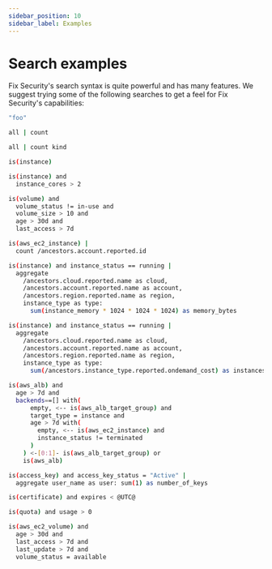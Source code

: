 ```yaml
---
sidebar_position: 10
sidebar_label: Examples
---
```


# Search examples

Fix Security's search syntax is quite powerful and has many features. We suggest trying some of the following searches to get a feel for Fix Security's capabilities:

```bash title="Search for resources with property value 'foo'"
"foo"
```

```bash title="Get number of all collected resources"
all | count
```

```bash title="Get number of all collected resources by kind"
all | count kind
```

```bash title="List compute instances"
is(instance)
```

```bash title="List compute instances with more than two CPU cores"
is(instance) and
  instance_cores > 2
```

```bash title="List volumes that are not in use, larger than 10GB, older than 30 days, and with no I/O during the past 7 days"
is(volume) and
  volume_status != in-use and
  volume_size > 10 and
  age > 30d and
  last_access > 7d
```

```bash title="Count the number of EC2 instances by account ID"
is(aws_ec2_instance) |
  count /ancestors.account.reported.id
```

```bash title="Aggregate RAM usage (bytes) data grouped by cloud, account, region, and instance type"
is(instance) and instance_status == running |
  aggregate
    /ancestors.cloud.reported.name as cloud,
    /ancestors.account.reported.name as account,
    /ancestors.region.reported.name as region,
    instance_type as type:
      sum(instance_memory * 1024 * 1024 * 1024) as memory_bytes
```

```bash title="Aggregate hourly instance cost grouped by cloud, account, region, and type from the cost information associated with the instance_type higher up in the graph"
is(instance) and instance_status == running |
  aggregate
    /ancestors.cloud.reported.name as cloud,
    /ancestors.account.reported.name as account,
    /ancestors.region.reported.name as region,
    instance_type as type:
      sum(/ancestors.instance_type.reported.ondemand_cost) as instances_hourly_cost_estimate
```

```bash title="Find orphaned load balancers that have no active backend"
is(aws_alb) and
  age > 7d and
  backends==[] with(
      empty, <-- is(aws_alb_target_group) and
      target_type = instance and
      age > 7d with(
        empty, <-- is(aws_ec2_instance) and
        instance_status != terminated
      )
    ) <-[0:1]- is(aws_alb_target_group) or
    is(aws_alb)
```

```bash title="Ensure there is only one active access key available for any single IAM user"
is(access_key) and access_key_status = "Active" |
  aggregate user_name as user: sum(1) as number_of_keys
```

```bash title="Find expired SSL certificates"
is(certificate) and expires < @UTC@
```

```bash title="Find current quota consumption to prevent service interruptions"
is(quota) and usage > 0
```

```bash title="Find unused AWS volumes older than 30 days with no I/O in the past 7 days"
is(aws_ec2_volume) and
  age > 30d and
  last_access > 7d and
  last_update > 7d and
  volume_status = available
```
